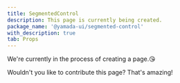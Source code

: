 ```yaml
---
title: SegmentedControl
description: This page is currently being created.
package_name: '@yamada-ui/segmented-control'
with_description: true
tab: Props
---
```


We're currently in the process of creating a page.😘

Wouldn't you like to contribute this page? That's amazing!
